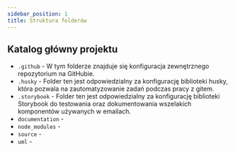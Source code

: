 ```yaml
---
sidebar_position: 1
title: Struktura folderów
---
```


## Katalog główny projektu

- `.github` - W tym folderze znajduje się konfiguracja zewnętrznego repozytorium na GitHubie.
- `.husky` - Folder ten jest odpowiedzialny za konfigurację biblioteki husky, która pozwala na zautomatyzowanie zadań podczas pracy z gitem.
- `.storybook` - Folder ten jest odpowiedzialny za konfigurację biblioteki Storybook do testowania oraz dokumentowania wszelakich komponentów używanych w emailach.
- `documentation` -
- `node_modules` -
- `source` -
- `uml` -
